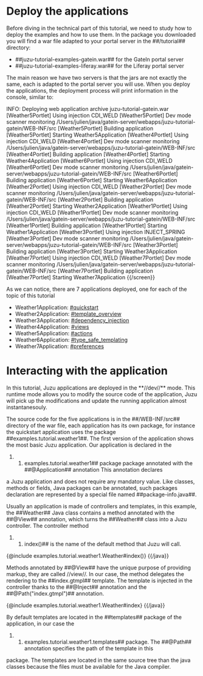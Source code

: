 = Deploy the applications =

Before diving in the technical part of this tutorial, we need to study how to deploy the examples and how to use them.
In the package you downloaded you will find a war file adapted to your portal server in the ##/tutorial## directory:

* ##juzu-tutorial-examples-gatein.war## for the GateIn portal server
* ##juzu-tutorial-examples-liferay.war## for the Liferay portal server

The main reason we have two servers is that the jars are not exactly the same, each is adapted to the portal
server you will use. When you deploy the applications, the deployment process will print information in the
console, similar to:

{{screen}}
INFO: Deploying web application archive juzu-tutorial-gatein.war
[Weather5Portlet] Using injection CDI_WELD
[Weather5Portlet] Dev mode scanner monitoring /Users/julien/java/gatein-server/webapps/juzu-tutorial-gatein/WEB-INF/src
[Weather5Portlet] Building application
[Weather5Portlet] Starting Weather5Application
[Weather4Portlet] Using injection CDI_WELD
[Weather4Portlet] Dev mode scanner monitoring /Users/julien/java/gatein-server/webapps/juzu-tutorial-gatein/WEB-INF/src
[Weather4Portlet] Building application
[Weather4Portlet] Starting Weather4Application
[Weather6Portlet] Using injection CDI_WELD
[Weather6Portlet] Dev mode scanner monitoring /Users/julien/java/gatein-server/webapps/juzu-tutorial-gatein/WEB-INF/src
[Weather6Portlet] Building application
[Weather6Portlet] Starting Weather6Application
[Weather2Portlet] Using injection CDI_WELD
[Weather2Portlet] Dev mode scanner monitoring /Users/julien/java/gatein-server/webapps/juzu-tutorial-gatein/WEB-INF/src
[Weather2Portlet] Building application
[Weather2Portlet] Starting Weather2Application
[Weather1Portlet] Using injection CDI_WELD
[Weather1Portlet] Dev mode scanner monitoring /Users/julien/java/gatein-server/webapps/juzu-tutorial-gatein/WEB-INF/src
[Weather1Portlet] Building application
[Weather1Portlet] Starting Weather1Application
[Weather3Portlet] Using injection INJECT_SPRING
[Weather3Portlet] Dev mode scanner monitoring /Users/julien/java/gatein-server/webapps/juzu-tutorial-gatein/WEB-INF/src
[Weather3Portlet] Building application
[Weather3Portlet] Starting Weather3Application
[Weather7Portlet] Using injection CDI_WELD
[Weather7Portlet] Dev mode scanner monitoring /Users/julien/java/gatein-server/webapps/juzu-tutorial-gatein/WEB-INF/src
[Weather7Portlet] Building application
[Weather7Portlet] Starting Weather7Application
{{/screen}}

As we can notice, there are 7 applications deployed, one for each of the topic of this tutorial

* Weather1Application: [[#quickstart]]
* Weather2Application: [[#template_overview]]
* Weather3Application: [[#dependency_injection]]
* Weather4Application: [[#views]]
* Weather5Application: [[#actions]]
* Weather6Application: [[#type_safe_templating]]
* Weather7Application: [[#preferences]]

= Interacting with the application =

In this tutorial, Juzu applications are deployed in the **//dev//** mode. This runtime mode allows you to modify the
source code of the application, Juzu will pick up the modifications and update the running application almost
instantanesouly.

The source code for the five applications is in the ##/WEB-INF/src## directory of the war file, each application has
its own package, for instance the quickstart application uses the package ##examples.tutorial.weather1##. The first
version of the application shows the most basic Juzu application. Our application is declared in the
##examples.tutorial.weather1## package package annotated with the ##@Application## annotation This annotation declares
a Juzu application and does not require any mandatory value. Like classes, methods or fields, Java packages can be
annotated, such packages declaration are represented by a special file named ##package-info.java##.

Usually an application is made of controllers and templates, in this example, the ##Weather## Java class contains a method
annotated with the ##@View## annotation, which turns the ##Weather## class into a Juzu controller. The controller method
##index()## is the name of the default method that Juzu will call.

{{java}}
{@include examples.tutorial.weather1.Weather#index()}
{{/java}}

Methods annotated by ##@View## have the unique purpose of providing markup, they are called //view//. In our case,
the method delegates the rendering to the ##index.gtmpl## template. The template is injected in the controller thanks
to the ##@Inject## annotation and the ##@Path("index.gtmpl")## annotation.

{{java}}
{@include examples.tutorial.weather1.Weather#index}
{{/java}}

By default templates are located in the ##templates## package of the application, in our case the
##examples.tutorial.weather1.templates## package. The ##@Path## annotation specifies the path of the template in this
package. The templates are located in the same source tree than the java classes because the files must be available
for the Java compiler.
